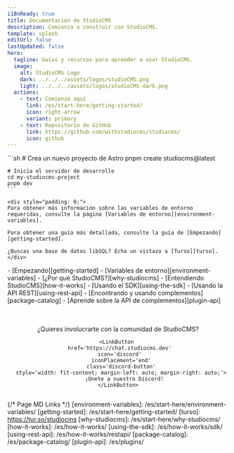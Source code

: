 ```yaml
---
i18nReady: true
title: Documentación de StudioCMS
description: Comienza a construir con StudioCMS.
template: splash
editUrl: false
lastUpdated: false
hero:
  tagline: Guías y recursos para aprender a usar StudioCMS.
  image:
    alt: StudioCMS Logo
    dark: ../../../assets/logos/studioCMS.png
    light: ../../../assets/logos/studioCMS-dark.png
  actions:
    - text: Comienza aquí
      link: /es/start-here/getting-started/
      icon: right-arrow
      variant: primary
    - text: Repositorio de GitHub
      link: https://github.com/withstudiocms/studiocms/
      icon: github
---
```



<Card title="Bienvenido a StudioCMS" icon='seti:video'>
  <Youtube id="Ukh3Zb9VjIM"/>
</Card>

<CardGrid>

  <SplitCard title="Inicio rápido" icon="rocket">
    ```sh
    # Crea un nuevo proyecto de Astro
    pnpm create studiocms@latest

    # Inicia el servidor de desarrollo
    cd my-studiocms-project
    pnpm dev
    ```
    
    <div style="padding: 0;">
    Para obtener más información sobre las variables de entorno requeridas, consulte la página [Variables de entorno][environment-variables].

    Para obtener una guía más detallada, consulte la guía de [Empezando][getting-started].
    
    ¿Buscas una base de datos libSQL? Echa un vistazo a [Turso][turso].
    </div>
     
  </SplitCard>

  <ListCard title="Aprende sobre StudioCMS" icon="information">
    - [Empezando][getting-started]
    - [Variables de entorno][environment-variables]
    - [¿Por qué StudioCMS?][why-studiocms]
    - [Entendiendo StudioCMS][how-it-works]
  </ListCard>

  <ListCard title="Customizing StudioCMS" icon="puzzle">
    - [Usando el SDK][using-the-sdk]
    - [Usando la API REST][using-rest-api]
    - [Encontrando y usando complementos][package-catalog]
    - [Aprende sobre la API de complementos][plugin-api]
  </ListCard>

</CardGrid>

<Center>
  <div style="display: flex; flex-direction: column; margin-top: 3rem;">
    ¿Quieres involucrarte con la comunidad de StudioCMS?

    <LinkButton 
      href='https://chat.studiocms.dev' 
      icon='discord' 
      iconPlacement='end'
      class='discord-button'
      style='width: fit-content; margin-left: auto; margin-right: auto;'>
        ¡Únete a nuestro Discord!
    </LinkButton>
  </div>
</Center>

{/* Page MD Links */}
[environment-variables]: /es/start-here/environment-variables/
[getting-started]: /es/start-here/getting-started/
[turso]: https://tur.so/studiocms
[why-studiocms]: /es/start-here/why-studiocms/
[how-it-works]: /es/how-it-works/
[using-the-sdk]: /es/how-it-works/sdk/
[using-rest-api]: /es/how-it-works/restapi/
[package-catalog]: /es/package-catalog/
[plugin-api]: /es/plugins/